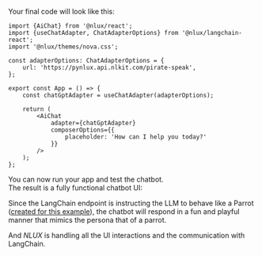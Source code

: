 Your final code will look like this:

```tsx
import {AiChat} from '@nlux/react';
import {useChatAdapter, ChatAdapterOptions} from '@nlux/langchain-react';
import '@nlux/themes/nova.css';

const adapterOptions: ChatAdapterOptions = {
    url: 'https://pynlux.api.nlkit.com/pirate-speak',
};

export const App = () => {
    const chatGptAdapter = useChatAdapter(adapterOptions);

    return (
        <AiChat
            adapter={chatGptAdapter}
            composerOptions={{
                placeholder: 'How can I help you today?'
            }}
        />
    );
};
```

You can now run your app and test the chatbot.<br />
The result is a fully functional chatbot UI:

<div
    style={{
        display: "inline-block",
        border: "1px solid #ddd",
        borderRadius: "4px",
        overflow: "hidden",
        width: "400px",
        height: "387px",
        backgroundImage: 'url("/nlux/images/learn/get-started-guides/parrot-speak-demo.gif")',
        backgroundSize: "cover",
    }}
    alt="AiChat demo"
></div>

Since the LangChain endpoint is instructing the LLM to behave like a Parrot
([created for this example](/examples/langchain-langserve-adapter)), the chatbot will
respond in a fun and playful manner that mimics the persona that of a parrot.

And _NLUX_ is handling all the UI interactions and the communication with LangChain.